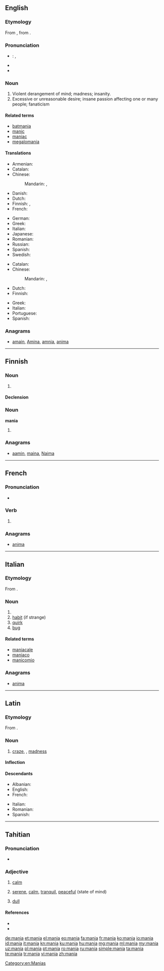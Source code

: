 {{also|-mania|mánia|mânia|manía|-manía}}
==English==
{{wikipedia}}

===Etymology===
From {{etyl|la|en}} {{term|mania|lang=la}}, from {{etyl|grc|en}} {{term|μανία||madness|tr=mania|lang=grc|sc=polytonic}}.

===Pronunciation===
* {{a|US}}: {{IPA|/ˈmeɪniə/}}, {{X-SAMPA|/"meIni@/}}
* {{hyphenation|ma|nia}}
* {{rhymes|eɪnɪə}}

===Noun===
{{en-noun}}

# Violent derangement of mind; madness; insanity.
# Excessive or unreasonable desire; insane passion affecting one or many people; fanaticism
<!-- Modified Webster 1913 defs -->

====Related terms====
* [[batmania]]
* [[manic]]
* [[maniac]]
* [[megalomania]]

====Translations====
{{trans-top|violent derangement}}
* Armenian: {{t-|hy|մոլուցք|tr=moluc’k’}}
* Catalan: {{t-|ca|mania|f}}
* Chinese:
*: Mandarin: {{t|cmn|躁狂癥|sc=Hani}}, {{t|cmn|躁狂症|tr=zàokuángzhèng|sc=Hani}}
* Danish: {{t-|da|mani|c}}
* Dutch: {{t+|nl|manie|f}}
* Finnish: {{t-|fi|mania}}, {{t+|fi|vimma}}
* French: {{t+|fr|manie|f}}
{{trans-mid}}
* German: {{t+|de|Manie|f}}
* Greek: {{t+|el|μανία|f|tr=manía|sc=Grek}}
* Italian: {{t+|it|mania|f}}
* Japanese: {{t-|ja|躁病|tr=そうびょう, sōbyō|sc=Jpan}}
* Romanian: {{t+|ro|mânie}}
* Russian: {{t+|ru|мания|f|tr=mánija}}
* Spanish: {{t+|es|manía|f}}
* Swedish: {{t+|sv|mani|c}}
{{trans-bottom}}

{{trans-top|excessive desire}}
* Catalan: {{t-|ca|mania|f}}
* Chinese:
*: Mandarin: {{t|cmn|狂熱|sc=Hani}}, {{t|cmn|狂热|tr=kuángrè|sc=Hani}}
* Dutch: {{t+|nl|manie|f}}
* Finnish: {{t-|fi|mania}}
{{trans-mid}}
* Greek: {{t+|el|μανία|f|tr=manía|sc=Grek}}
* Italian: {{t+|it|mania|f}}
* Portuguese: {{t+|pt|mania|f}}
* Spanish: {{t+|es|manía|f}}
{{trans-bottom}}

===Anagrams===
* [[amain#English|amain]], [[Amina#English|Amina]], [[amnia#English|amnia]], [[anima#English|anima]]

[[Category:en:Manias]]

----

==Finnish==

===Noun===
{{fi-noun}}

# {{l|en|mania}}

====Declension====
{{fi-decl-kulkija|mani}}

===Noun===
'''mania'''

# {{fi-form of|type=noun|case=partitive|pl=singular|[[mani]]}}

===Anagrams===
* [[aamin#Finnish|aamin]], [[maina#Finnish|maina]], [[Naima#Finnish|Naima]]

----

==French==

===Pronunciation===
* {{IPA|/ma.nja/|lang=fr}}

===Verb===
{{fr-verb-form}}

# {{conjugation of|manier||1|s|[[past historic]]|lang=fr}}

===Anagrams===
* [[anima#French|anima]]

----

==Italian==

===Etymology===
From {{etyl|la|it}} {{term|mania|lang=la}}.

===Noun===
{{it-noun|mani|f|a|e}}

# {{l|en|mania}}
# [[habit]] (if strange)
# [[quirk]]
# [[bug]]

====Related terms====
* [[maniacale]]
* [[maniaco]]
* [[manicomio]]

===Anagrams===
* [[anima#Italian|anima]]

----

==Latin==

===Etymology===
From {{etyl|grc|la}} {{term|μανία|lang=grc}}.

===Noun===
{{la-noun|mania|maniae|maniae|f|first}}

# [[craze]], {{l|en|mania}}, [[madness]]

====Inflection====
{{la-decl-1st|mani}}

====Descendants====
{{top2}}
* Albanian: {{l|sq|mëri}}
* English: {{l|en|mania}}
* French: {{l|fr|manie}}
{{mid2}}
* Italian: {{l|it|mania}}
* Romanian: {{l|ro|mânie}}
* Spanish: {{l|es|manía}}
{{bottom}}

----

==Tahitian==
{{was fwotd|2013|January|5}}
===Pronunciation===
* {{IPA|/maˈni.a/|lang=ty}}

===Adjective===
{{head|ty|adjective}}

# {{context|of the sea or|_|weather|lang=ty}} [[calm]]
# {{figuratively|lang=ty}} [[serene]], [[calm]], [[tranquil]], [[peaceful]] (state of mind)
# [[dull]]

====References====
* {{R:LTC}}
* {{R:TahitianAcademy}}

[[de:mania]]
[[et:mania]]
[[el:mania]]
[[eo:mania]]
[[fa:mania]]
[[fr:mania]]
[[ko:mania]]
[[io:mania]]
[[id:mania]]
[[it:mania]]
[[kn:mania]]
[[ku:mania]]
[[hu:mania]]
[[mg:mania]]
[[ml:mania]]
[[my:mania]]
[[uz:mania]]
[[pl:mania]]
[[pt:mania]]
[[ro:mania]]
[[ru:mania]]
[[simple:mania]]
[[ta:mania]]
[[te:mania]]
[[tr:mania]]
[[vi:mania]]
[[zh:mania]]